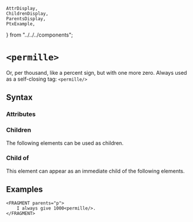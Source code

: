     AttrDisplay,
    ChildrenDisplay,
    ParentsDisplay,
    PtxExample,
} from "../../../components";

# `<permille>`

Or, per thousand, like a percent sign, but with one more zero.
Always used as a self-closing tag: `<permille/>`

## Syntax

### Attributes

<AttrDisplay name="permille" />

### Children

The following elements can be used as children.

<ChildrenDisplay name="permille" />

### Child of

This element can appear as an immediate child of the following elements.

<ParentsDisplay name="permille" />

## Examples
```ptx-example
<FRAGMENT parents="p">
    I always give 1000<permille/>.
</FRAGMENT>
```